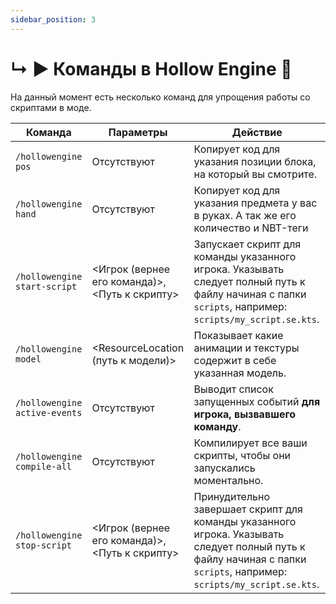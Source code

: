```yaml
---
sidebar_position: 3
---
```


# ↳ ▶ Команды в Hollow Engine 📄

На данный момент есть несколько команд для упрощения работы со скриптами в моде.

| Команда | Параметры | Действие |
| --- | --- | --- |
| `/hollowengine pos` | Отсутствуют | Копирует код для указания позиции блока, на который вы смотрите. |
| `/hollowengine hand` | Отсутствуют | Копирует код для указания предмета у вас в руках. А так же его количество и NBT-теги |
| `/hollowengine start-script` | <Игрок \(вернее его команда\)>, <Путь к скрипту> | Запускает скрипт для команды указанного игрока. Указывать следует полный путь к файлу начиная с папки `scripts`, например: `scripts/my_script.se.kts`. |
| `/hollowengine model` | <ResourceLocation (путь к модели)> | Показывает какие анимации и текстуры содержит в себе указанная модель. |
| `/hollowengine active-events` | Отсутствуют | Выводит список запущенных событий **для игрока, вызвавшего команду**. |
| `/hollowengine compile-all` | Отсутствуют | Компилирует все ваши скрипты, чтобы они запускались моментально. |
| `/hollowengine stop-script` | <Игрок \(вернее его команда\)>, <Путь к скрипту> | Принудительно завершает скрипт для команды указанного игрока. Указывать следует полный путь к файлу начиная с папки `scripts`, например: `scripts/my_script.se.kts`. |